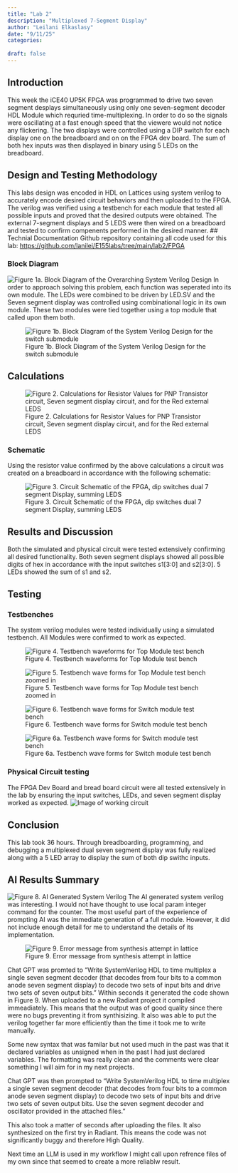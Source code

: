 ```yaml
---
title: "Lab 2"
description: "Multiplexed 7-Segment Display"
author: "Leilani Elkaslasy"
date: "9/11/25"
categories:
 
draft: false
---
```


## Introduction 
This week the iCE40 UP5K FPGA was programmed to drive two seven segment desplays simultaneously using only one seven-segment decoder HDL Module which requried time-multiplexing. In order to do so the signals were oscillating at a fast enough speed that the viewere would not notice any flickering. The two displays were controlled using a DIP switch for each display one on the breadboard and on on the FPGA dev board. The sum of both hex inputs was then displayed in binary using 5 LEDs on the breadboard. 

## Design  and Testing Methodology 
This labs design was encoded in HDL on Lattices using system verilog to accurately encode desired circuit behaviors and then uploaded to the FPGA. The verilog was verified using a testbench for each module that tested all possible inputs and proved that the desired outputs were obtained. The external 7-segment displays and 5 LEDS were then wired on a breadboard and tested to confirm compenents performed in the desired manner. 
## Technial Documentation
Github repository containing all code used for this lab:
<https://github.com/lanilei/E155labs/tree/main/lab2/FPGA>

### Block Diagram
![Figure 1a. Block Diagram of the Overarching System Verilog Design](lab2images/Topdiagram.jpg)
In order to approach solving this problem, each function was seperated into its own module. The LEDs were combined to be driven by LED.SV and the Seven segment display was controlled using combinational logic in its own module. These two modules were tied together using a top module that called upon them both. 

![Figure 1b. Block Diagram of the System Verilog Design for the switch submodule](lab2images/switchdiagram.jpg)

## Calculations 
![Figure 2. Calculations for Resistor Values for PNP Transistor circuit, Seven segment display circuit, and for the Red external LEDS](lab2images/calculations.jpeg)

### Schematic
Using the resistor value confirmed by the above calculations a circuit was created on a breadboard in accordance with the following schematic: 

![Figure 3. Circuit Schematic of the FPGA, dip switches dual 7 segment Display, summing LEDS ](lab2images/Schematic.jpg)



## Results and Discussion 
Both the simulated and physical circuit were tested extensively confirming all desired functionality. Both seven segment displays showed all possible digits of hex in accordance with the input switches s1[3:0] and s2[3:0]. 5 LEDs showed the sum of s1 and s2. 

## Testing

### Testbenches
The system verilog modules were tested individually using a simulated testbench. All Modules were confirmed to work as expected. 

![Figure 4. Testbench waveforms for Top Module test bench](lab2images/testbenchtopbig.png)

![Figure 5. Testbench wave forms for Top Module test bench zoomed in ](lab2images/switchtestbench.png)

![Figure 6. Testbench wave forms for Switch module test bench ](lab2images/switchtestbench.png)

![Figure 6a. Testbench wave forms for Switch module test bench ](lab1images/sevensegtestbench.png)

### Physical Circuit testing
The FPGA Dev Board and bread board circuit were all tested extensively in the lab by ensuring the input switches, LEDs, and seven segment display worked as expected. 
![Image of working circuit](lab2images/2.4hz.jpeg)

## Conclusion 

This lab took 36 hours.  Through breadboarding, programming, and debugging a multiplexed dual seven segment display was fully realized along with a 5 LED array to display the sum of both dip swithc inputs. 

## AI Results Summary 
![Figure 8. AI Generated System Verilog](lab2images/ai.png)
The AI generated system verilog was interesting. I would not have thought to use local param integer command for the counter. The most useful part of the experience of prompting AI was the immediate generation of a full module. However, it did not include enough detail for me to understand the details of its implementation. 

![Figure 9. Error message from synthesis attempt in lattice](lab1images/Errormessage.png)

Chat GPT was promted to "Write SystemVerilog HDL to time multiplex a single seven segment decoder (that decodes from four bits to a common anode seven segment display) to decode two sets of input bits and drive two sets of seven output bits." Within seconds it generated the code shown in Figure 9. When uploaded to a new Radiant project it compiled immeadiately. This means that the output was of good quality since there were no bugs preventing it from synthisizing. It also was able to put the verilog together far more efficiently than the time it took me to write manually. 

Some new syntax that was familar but not used much in the past was that it declared variables as unsigned when in the past I had just declared variables. The formatting was really clean and the comments were clear something I will aim for in my next projects.

Chat GPT was then prompted to "Write SystemVerilog HDL to time multiplex a single seven segment decoder (that decodes from four bits to a common anode seven segment display) to decode two sets of input bits and drive two sets of seven output bits. Use the seven segment decoder and oscillator provided in the attached files." 

This also took a matter of seconds after uploading the files. It also synthesized on the first try in Radiant. This means the code was not significantly buggy and therefore High Quality. 

Next time an LLM is used in my workflow I might call upon refrence files of my own since that seemed to create a more reliablw result. 

